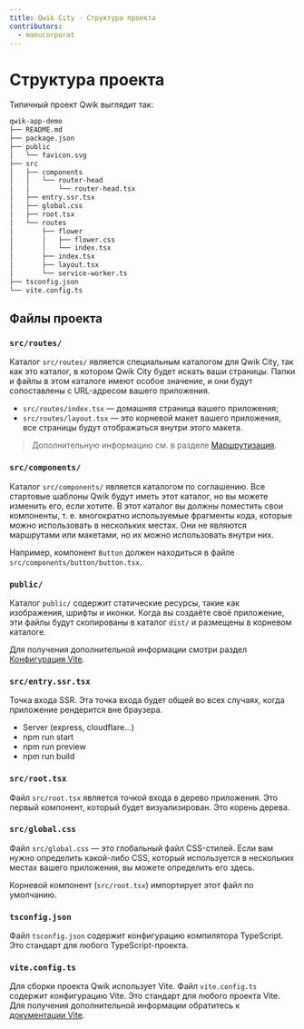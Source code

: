 ```yaml
---
title: Qwik City - Структура проекта
contributors:
  - manucorporat
---
```


# Структура проекта

Типичный проект Qwik выглядит так:

```bash
qwik-app-demo
├── README.md
├── package.json
├── public
│   └── favicon.svg
├── src
│   ├── components
│   │   └── router-head
│   │       └── router-head.tsx
│   ├── entry.ssr.tsx
│   ├── global.css
│   ├── root.tsx
│   └── routes
│       ├── flower
│       │   ├── flower.css
│       │   └── index.tsx
│       ├── index.tsx
│       ├── layout.tsx
│       └── service-worker.ts
├── tsconfig.json
└── vite.config.ts
```

## Файлы проекта

### `src/routes/`

Каталог `src/routes/` является специальным каталогом для Qwik City, так как это каталог, в котором Qwik City будет искать ваши страницы. Папки и файлы в этом каталоге имеют особое значение, и они будут сопоставлены с URL-адресом вашего приложения.

- `src/routes/index.tsx` — домашняя страница вашего приложения;
- `src/routes/layout.tsx` — это корневой макет вашего приложения, все страницы будут отображаться внутри этого макета.

> Дополнительную информацию см. в разделе [Маршрутизация](/qwikcity/routing).

### `src/components/`

Каталог `src/components/` является каталогом по соглашению. Все стартовые шаблоны Qwik будут иметь этот каталог, но вы можете изменить его, если хотите. В этот каталог вы должны поместить свои компоненты, т. е. многократно используемые фрагменты кода, которые можно использовать в нескольких местах. Они не являются маршрутами или макетами, но их можно использовать внутри них.

Например, компонент `Button` должен находиться в файле `src/components/button/button.tsx`.

### `public/`

Каталог `public/` содержит статические ресурсы, такие как изображения, шрифты и иконки. Когда вы создаёте своё приложение, эти файлы будут скопированы в каталог `dist/` и размещены в корневом каталоге.

Для получения дополнительной информации смотри раздел [Конфигурация Vite](https://vitejs.dev/guide/build.html#public-base-path).

### `src/entry.ssr.tsx`

Точка входа SSR. Эта точка входа будет общей во всех случаях, когда приложение рендерится вне браузера.

- Server (express, cloudflare...)
- npm run start
- npm run preview
- npm run build

### `src/root.tsx`

Файл `src/root.tsx` является точкой входа в дерево приложения. Это первый компонент, который будет визуализирован. Это корень дерева.

### `src/global.css`

Файл `src/global.css` — это глобальный файл CSS-стилей. Если вам нужно определить какой-либо CSS, который используется в нескольких местах вашего приложения, вы можете определить его здесь.

Корневой компонент (`src/root.tsx`) импортирует этот файл по умолчанию.

### `tsconfig.json`

Файл `tsconfig.json` содержит конфигурацию компилятора TypeScript. Это стандарт для любого TypeScript-проекта.

### `vite.config.ts`

Для сборки проекта Qwik использует Vite. Файл `vite.config.ts` содержит конфигурацию Vite. Это стандарт для любого проекта Vite. Для получения дополнительной информации обратитесь к [документации Vite](https://vitejs.dev/config/).
